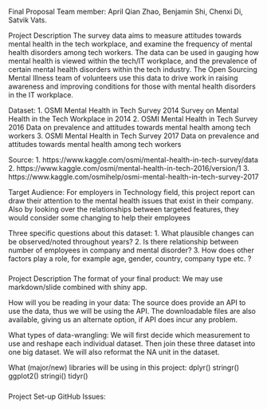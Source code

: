 Final Proposal
Team member: April Qian Zhao, Benjamin Shi, Chenxi Di, Satvik Vats.


Project Description
The survey data aims to measure attitudes towards mental health in the tech workplace, and examine the frequency of mental health disorders among tech workers. The data can be used in gauging how mental health is viewed within the tech/IT workplace, and the prevalence of certain mental health disorders within the tech industry. The Open Sourcing Mental Illness team of volunteers use this data to drive work in raising awareness and improving conditions for those with mental health disorders in the IT workplace.

Dataset: 1. OSMI Mental Health in Tech Survey 2014
            Survey on Mental Health in the Tech Workplace in 2014
         2. OSMI Mental Health in Tech Survey 2016
            Data on prevalence and attitudes towards mental health among tech workers
         3. OSMI Mental Health in Tech Survey 2017
            Data on prevalence and attitudes towards mental health among tech workers

Source: 1. https://www.kaggle.com/osmi/mental-health-in-tech-survey/data
        2. https://www.kaggle.com/osmi/mental-health-in-tech-2016/version/1
        3. https://www.kaggle.com/osmihelp/osmi-mental-health-in-tech-survey-2017

Target Audience:
For employers in Technology field, this project report can draw their attention to the mental health issues that exist in their company. Also by looking over the relationships between targeted features, they would consider some changing to help their employees

Three specific questions about this dataset:
1. What plausible changes can be observed/noted throughout years?
2. Is there relationship between number of employees in company and mental disorder?
3. How does other factors play a role, for example age, gender, country, company type etc. ?

#####
Project Description
The format of your final product:
We may use markdown/slide combined with shiny app.

How will you be reading in your data:
The source does provide an API to use the data, thus we will be using the API. The downloadable files are also available, giving
us an alternate option, if API does incur any problem.  

What types of data-wrangling:
We will first decide which measurement to use and reshape each individual dataset. Then join these three dataset into one big dataset. We will also reformat the NA unit in the dataset. 

What (major/new) libraries will be using in this project:
dplyr()
stringr()
ggplot2()
stringi()
tidyr()

#####
Project Set-up
GitHub Issues:
